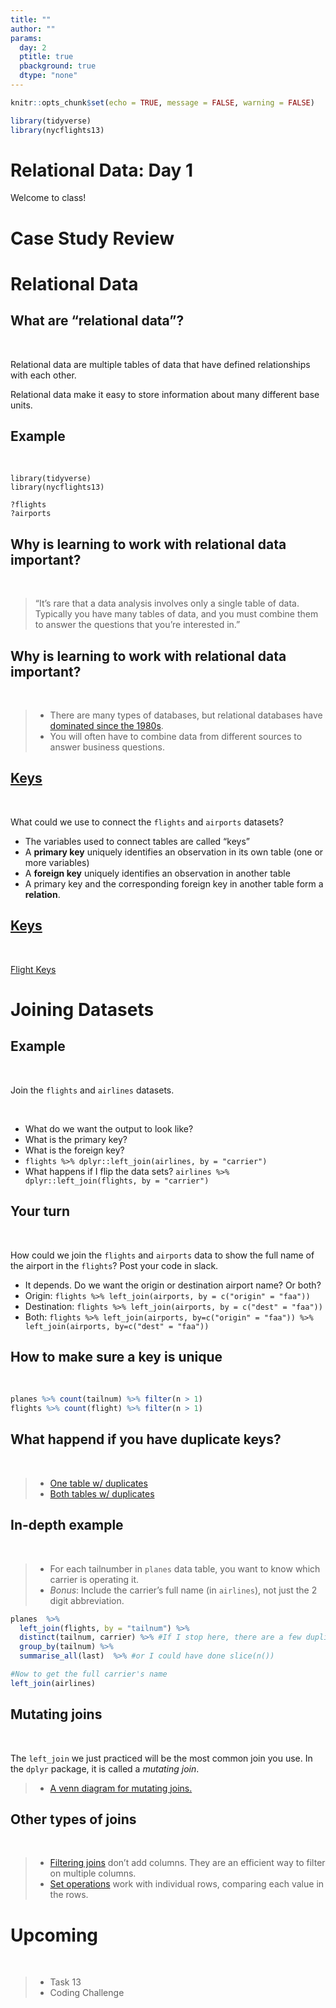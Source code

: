 ```yaml
---
title: ""
author: ""
params:
  day: 2
  ptitle: true
  pbackground: true
  dtype: "none"
---
```


```r
knitr::opts_chunk$set(echo = TRUE, message = FALSE, warning = FALSE)

library(tidyverse)
library(nycflights13)
```

# Relational Data: Day 1 {data-background=#e8c35d}

Welcome to class!

# Case Study Review {data-background=#e8c35d}

<!--------------
## On your own (5-ish minutes)

>- Post the link to your case study in slack.
>- Review case studies done by classmates and start writing issues.

## Case Study Presentations
---------------------------->

# Relational Data {data-background=#e8c35d}

## What are "relational data"?

<br>

Relational data are multiple tables of data that have defined relationships with each other.

Relational data make it easy to store information about many different base units.

## Example

<br>

```
library(tidyverse)
library(nycflights13)

?flights
?airports
```

## Why is learning to work with relational data important?

<br>

> "It's rare that a data analysis involves only a single table of data. Typically you have many tables of data, and you must combine them to answer the questions that you're interested in."

## Why is learning to work with relational data important?

<br>

> - There are many types of databases, but relational databases have [dominated since the 1980s](https://www.oracle.com/database/what-is-database.html). 
> - You will often have to combine data from different sources to answer business questions.

## [Keys](https://r4ds.had.co.nz/relational-data.html)

<br>

What could we use to connect the `flights` and `airports` datasets?

- The variables used to connect tables are called "keys"
- A **primary key** uniquely identifies an observation in its own table (one or more variables)
- A **foreign key** uniquely identifies an observation in another table
- A primary key and the corresponding foreign key in another table form a **relation**.

## [Keys](https://r4ds.had.co.nz/relational-data.html)

<br>

[Flight Keys](https://r4ds.had.co.nz/diagrams/relational-nycflights.png)

# Joining Datasets {data-background=#e8c35d}

## Example 

<br>

Join the `flights` and `airlines` datasets.

<br>

- What do we want the output to look like?
- What is the primary key?
- What is the foreign key?
- `flights %>% dplyr::left_join(airlines, by = "carrier")`
- What happens if I flip the data sets? `airlines %>% dplyr::left_join(flights, by = "carrier")`

## Your turn

<br>

How could we join the `flights` and `airports` data to show the full name of the airport in the `flights`? Post your code in slack.

- It depends. Do we want the origin or destination airport name? Or both?
- Origin: `flights %>% left_join(airports, by = c("origin" = "faa"))`
- Destination: `flights %>% left_join(airports, by = c("dest" = "faa"))`
- Both: `flights %>% left_join(airports, by=c("origin" = "faa")) %>% left_join(airports, by=c("dest" = "faa"))`

## How to make sure a key is unique

<br>

```r
planes %>% count(tailnum) %>% filter(n > 1)
flights %>% count(flight) %>% filter(n > 1)
```

## What happend if you have duplicate keys?

<br>

> - [One table w/ duplicates](http://r4ds.had.co.nz/diagrams/join-one-to-many.png)
> - [Both tables w/ duplicates](http://r4ds.had.co.nz/diagrams/join-many-to-many.png)

## In-depth example

<br>

<!----
**Partner-up**: 1 is a problem solver and tells what to do. The other is the coder and codes up the solution.
---->

> - For each tailnumber in `planes` data table, you want to know which carrier is operating it.
> - *Bonus*: Include the carrier's full name (in `airlines`), not just the 2 digit abbreviation.


```r
planes  %>% 
  left_join(flights, by = "tailnum") %>% 
  distinct(tailnum, carrier) %>% #If I stop here, there are a few duplicate tailnumbers, they were operated by multiple carriers. Because flights is sorted in chronological order, I just take the last (or most recent one) to remove the duplicates
  group_by(tailnum) %>% 
  summarise_all(last)  %>% #or I could have done slice(n())

#Now to get the full carrier's name
left_join(airlines)

```

## Mutating joins

<br>

The `left_join` we just practiced will be the most common join you use. In the `dplyr` package, it is called a *mutating join*.

>- [A venn diagram for mutating joins.](https://r4ds.had.co.nz/diagrams/join-venn.png)

## Other types of joins

<br>

> - [Filtering joins](http://r4ds.had.co.nz/relational-data.html#filtering-joins) don't add columns. They are an efficient way to filter on multiple columns.
>- [Set operations](https://r4ds.had.co.nz/relational-data.html#set-operations) work with individual rows, comparing each value in the rows.


# Upcoming {data-background=#e8c35d}

<br>

>- Task 13
>- Coding Challenge
